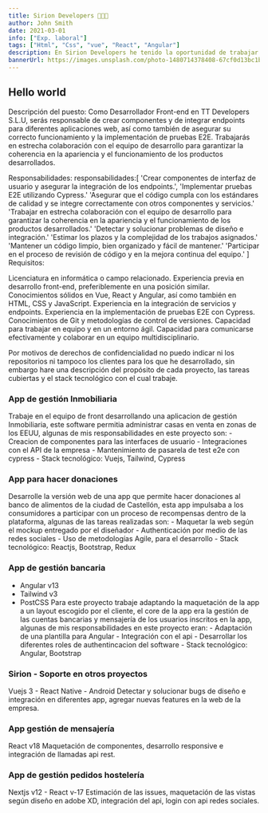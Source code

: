 ```yaml
---
title: Sirion Developers 🧑🏻‍💻
author: John Smith
date: 2021-03-01
info: ["Exp. laboral"]
tags: ["Html", "Css", "vue", "React", "Angular"]
description: En Sirion Developers he tenido la oportunidad de trabajar con grandes profesionales y en diferentes proyectos con las tecnologías actuales en el frontend.
bannerUrl: https://images.unsplash.com/photo-1480714378408-67cf0d13bc1b
---
```


## Hello world

Descripción del puesto: Como Desarrollador Front-end en TT Developers S.L.U, serás responsable de crear componentes y de integrar endpoints para diferentes aplicaciones web, así como también de asegurar su correcto funcionamiento y la implementación de pruebas E2E. Trabajarás en estrecha colaboración con el equipo de desarrollo para garantizar la coherencia en la apariencia y el funcionamiento de los productos desarrollados.

Responsabilidades:
responsabilidades:[
'Crear componentes de interfaz de usuario y asegurar la integración de los endpoints.',
'Implementar pruebas E2E utilizando Cypress.'
'Asegurar que el código cumpla con los estándares de calidad y se integre correctamente con otros componentes y servicios.'
'Trabajar en estrecha colaboración con el equipo de desarrollo para garantizar la coherencia en la apariencia y el funcionamiento de los productos desarrollados.'
'Detectar y solucionar problemas de diseño e integración.'
'Estimar los plazos y la complejidad de los trabajos asignados.'
'Mantener un código limpio, bien organizado y fácil de mantener.'
'Participar en el proceso de revisión de código y en la mejora continua del equipo.'
]
Requisitos:

Licenciatura en informática o campo relacionado.
Experiencia previa en desarrollo front-end, preferiblemente en una posición similar.
Conocimientos sólidos en Vue, React y Angular, así como también en HTML, CSS y JavaScript.
Experiencia en la integración de servicios y endpoints.
Experiencia en la implementación de pruebas E2E con Cypress.
Conocimientos de Git y metodologías de control de versiones.
Capacidad para trabajar en equipo y en un entorno ágil.
Capacidad para comunicarse efectivamente y colaborar en un equipo multidisciplinario.

Por motivos de derechos de confidencialidad no puedo indicar ni los repositorios ni tampoco los clientes para los que he desarrollado, sin embargo hare una descripción del propósito de cada proyecto, las tareas cubiertas y el stack tecnológico con el cual trabaje.

### App de gestión Inmobiliaria

Trabaje en el equipo de front desarrollando una aplicacion de gestión Inmobiliaria, este software permitia administrar casas en venta en zonas de los EEUU, algunas de mis responsabilidades en este proyecto son: - Creacion de componentes para las interfaces de usuario - Integraciones con el API de la empresa - Mantenimiento de pasarela de test e2e con cypress - Stack tecnológico: Vuejs, Tailwind, Cypress

### App para hacer donaciones

Desarrolle la versión web de una app que permite hacer donaciones al banco de alimentos de la ciudad de Castellón, esta app impulsaba a los consumidores a participar con un proceso de recompensas dentro de la plataforma, algunas de las tareas realizadas son: - Maquetar la web según el mockup entregado por el diseñador - Authenticación por medio de las redes sociales - Uso de metodologías Agile, para el desarrollo - Stack tecnológico: Reactjs, Bootstrap, Redux

### App de gestión bancaria

- Angular v13
- Tailwind v3
- PostCSS
  Para este proyecto trabaje adaptando la maquetación de la app a un layout escogido por el cliente, el core de la app era la gestión de las cuentas bancarias y mensajería de los usuarios inscritos en la app, algunas de mis responsabilidades en este proyecto eran: - Adaptación de una plantilla para Angular - Integración con el api - Desarrollar los diferentes roles de authentincacion del software - Stack tecnológico: Angular, Bootstrap

### Sirion - Soporte en otros proyectos

Vuejs 3 - React Native - Android
Detectar y solucionar bugs de diseño e integración en diferentes app, agregar nuevas features en la web de la empresa.

### App gestión de mensajería

React v18
Maquetación de componentes, desarrollo responsive e integración de llamadas api rest.

### App de gestión pedidos hostelería

Nextjs v12 - React v-17
Estimación de las issues, maquetación de las vistas según diseño en adobe XD, integración del api, login con api redes sociales.
